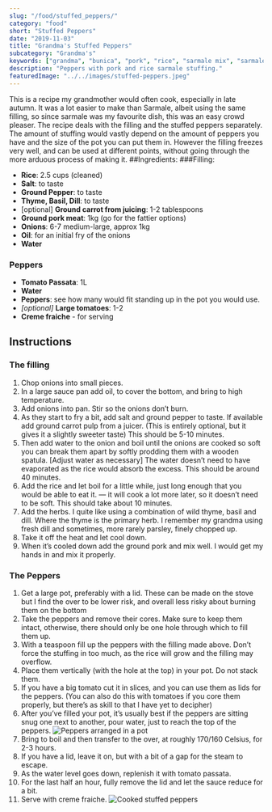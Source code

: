 ```yaml
---
slug: "/food/stuffed_peppers/"
category: "food"
short: "Stuffed Peppers"
date: "2019-11-03"
title: "Grandma's Stuffed Peppers"
subcategory: "Grandma's"
keywords: ["grandma", "bunica", "pork", "rice", "sarmale mix", "sarmale stuffing", "peppers", "stuffed peppers", "main course", "reteta", "recepe", "recipe", "romanian", "romanian recipe"]
description: "Peppers with pork and rice sarmale stuffing."
featuredImage: "../../images/stuffed-peppers.jpeg"
---
```


This is a recipe my grandmother would often cook, especially in late autumn. It was a lot easier to make than Sarmale, albeit using the same filling, so since sarmale was my favourite dish, this was an easy crowd pleaser. The recipe deals with the filling and the stuffed peppers separately. The amount of stuffing would vastly depend on the amount of peppers you have and the size of the pot you can put them in. However the filling freezes very well, and can be used at different points, without going through the more arduous process of making it.
##Ingredients:
###Filling:
- **Rice**: 2.5 cups (cleaned)
- **Salt**: to taste
- **Ground Pepper**: to taste
- **Thyme, Basil, Dill**: to taste
- [optional] **Ground carrot from juicing**: 1-2 tablespoons
- **Ground pork meat**: 1kg (go for the fattier options)
- **Onions**: 6-7 medium-large, approx 1kg
- **Oil**: for an initial fry of the onions
- **Water**

### Peppers
- **Tomato Passata**: 1L 
- **Water**
- **Peppers**: see how many would fit standing up in the pot you would use.
- *[optional]* **Large tomatoes**: 1-2
- **Creme fraiche** - for serving

## Instructions

### The filling
1. Chop onions into small pieces.
2. In a large sauce pan add oil, to cover the bottom, and bring to high temperature.
3. Add onions into pan. Stir so the onions don’t burn.
4. As they start to fry a bit, add salt and ground pepper to taste. If available add ground carrot pulp from a juicer. (This is entirely optional, but it gives it a slightly sweeter taste) This should be 5-10 minutes.
5. Then add water to the onion and boil until the onions are cooked so soft you can break them apart by softly prodding them with a wooden spatula. [Adjust water as necessary] The water doesn’t need to have evaporated as the rice would absorb the excess. This should be around 40 minutes.
6. Add the rice and let boil for a little while, just long enough that you would be able to eat it. — it will cook a lot more later, so it doesn’t need to be soft. This should take about 10 minutes.
7. Add the herbs. I quite like using a combination of wild thyme, basil and dill. Where the thyme is the primary herb. I remember my grandma using fresh dill and sometimes, more rarely parsley, finely chopped up. 
8. Take it off the heat and let cool down. 
9. When it’s cooled down add the ground pork and mix well. I would get my hands in and mix it properly.  

### The Peppers
1. Get a large pot, preferably with a lid. These can be made on the stove but I find the over to be lower risk, and overall less risky about burning them on the bottom
2. Take the peppers and remove their cores. Make sure to keep them intact, otherwise, there should only be one hole through which to fill them up.
3. With a teaspoon fill up the peppers with the filling made above. Don’t force the stuffing in too much, as the rice will grow and the filling may overflow.
4. Place them vertically (with the hole at the top) in your pot. Do not stack them.
5. If you have a big tomato cut it in slices, and you can use them as lids for the peppers. (You can also do this with tomatoes if you core them properly, but there’s as skill to that I have yet to decipher)
6. After you’ve filled your pot, it’s usually best if the peppers are sitting snug one next to another, pour water, just to reach the top of the peppers. 
![Peppers arranged in a pot](../../images/stuffed-peppers-pre-boil.jpeg)
7. Bring to boil and then transfer to the over, at roughly 170/160 Celsius, for 2-3 hours.
8. If you have a lid, leave it on, but with a bit of a gap for the steam to escape.
9. As the water level goes down, replenish it with tomato passata. 
10. For the last half an hour, fully remove the lid and let the sauce reduce for a bit.
11. Serve with creme fraiche. 
![Cooked stuffed peppers](../../images/stuffed-peppers.jpeg)
